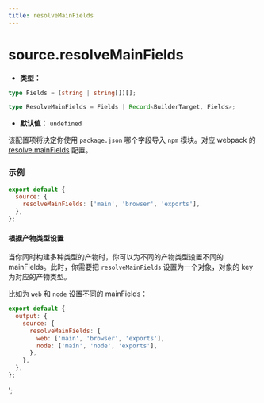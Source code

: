 ```yaml
---
title: resolveMainFields
---
```


# source.resolveMainFields

- **类型：**

```ts
type Fields = (string | string[])[];

type ResolveMainFields = Fields | Record<BuilderTarget, Fields>;
```

- **默认值：** `undefined`

该配置项将决定你使用 `package.json` 哪个字段导入 `npm` 模块。对应 webpack 的 [resolve.mainFields](https://webpack.js.org/configuration/resolve/#resolvemainfields) 配置。

### 示例

```js
export default {
  source: {
    resolveMainFields: ['main', 'browser', 'exports'],
  },
};
```

#### 根据产物类型设置

当你同时构建多种类型的产物时，你可以为不同的产物类型设置不同的 mainFields。此时，你需要把 `resolveMainFields` 设置为一个对象，对象的 key 为对应的产物类型。

比如为 `web` 和 `node` 设置不同的 mainFields：

```js
export default {
  output: {
    source: {
      resolveMainFields: {
        web: ['main', 'browser', 'exports'],
        node: ['main', 'node', 'exports'],
      },
    },
  },
};
```
';
